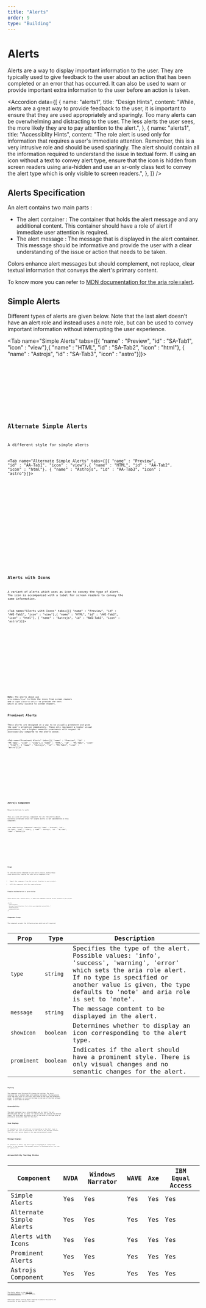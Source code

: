 ```yaml
---
title: "Alerts"
order: 9
type: "Building"
---
```



# Alerts

Alerts are a way to display important information to the user. They are typically used to give feedback to the user about an action that has been completed or an error that has occurred. It can also be used to warn or provide important extra information to the user before an action is taken.

<Accordion
  data={[
    {
      name: "alerts1",
      title: "Design Hints",
      content:
        "While, alerts are a great way to provide feedback to the user, it is important to ensure that they are used appropriately and sparingly. Too many alerts can be overwhelming and distracting to the user. The less alerts the user sees, the more likely they are to pay attention to the alert.",
    },
    {
      name: "alerts1",
      title: "Accessiblity Hints",
      content:
        "The role alert is used only for information that requires a user's immediate attention. Remember, this is a very intrusive role and should be used sparingly. The alert should contain all the information required to understand the issue in textual form. If using an icon without a text to convey alert type, ensure that the icon is hidden from screen readers using aria-hidden and use an sr-only class text to convey the alert type which is only visible to screen readers.",
    },
  ]}
/>

## Alerts Specification

An alert contains two main parts :

- The alert container : The container that holds the alert message and any additional content. This container should have a role of alert if immediate user attention is required.
- The alert message : The message that is displayed in the alert container. This message should be informative and provide the user with a clear understanding of the issue or action that needs to be taken.

Colors enhance alert messages but should complement, not replace, clear textual information that conveys the alert's primary content.

To know more you can refer to [MDN documentation for the aria role=alert](https://developer.mozilla.org/en-US/docs/Web/Accessibility/ARIA/Roles/alert_role).

## Simple Alerts

Different types of alerts are given below. Note that the last alert doesn't have an alert role and instead uses a note role, but can be used to convey important information without interrupting the user experience.

<Tab name="Simple Alerts" tabs={[{ "name" : "Preview", "id" : "SA-Tab1", "icon" : "view"},{ "name" : "HTML", "id" : "SA-Tab2", "icon" : "html"}, { "name" : "Astrojs", "id" : "SA-Tab3", "icon" : "astro"}]}>

<section
  id="SA-Tab1-panel"
  aria-labelledby="SA-Tab1"
  role="tabpanel"
  data-role="tabpanel">
  <div class="grid  p-3 sm:p-6">
    <AltAlerts />
  </div>
</section>

<section id ="SA-Tab2-panel" role="tabpanel" data-role="tabpanel" aria-labelledby="SA-Tab2" class="hidden">

<Code
  code={AltAlertsCode}
  lang="html"
  wrap="true"
  data-pagefind-ignore
/>

</section>

<section id ="SA-Tab3-panel" role="tabpanel" data-role="tabpanel" aria-labelledby="SA-Tab3" class="hidden">

<Code
  code={AltAlertsCodeAstro}
  lang="astro"
  title="SimpleAlerts.astro"
  wrap="true"
  data-pagefind-ignore
/>

</section>

</Tab>



## Alternate Simple Alerts

A different style for simple alerts

<Tab name="Alternate Simple Alerts" tabs={[{ "name" : "Preview", "id" : "AA-Tab1", "icon" : "view"},{ "name" : "HTML", "id" : "AA-Tab2", "icon" : "html"}, { "name" : "Astrojs", "id" : "AA-Tab3", "icon" : "astro"}]}>

<section
  id="AA-Tab1-panel"
  aria-labelledby="AA-Tab1"
  role="tabpanel"
  data-role="tabpanel">
  <div class="grid  p-3 sm:p-6">
    <Alerts />
  </div>
</section>

<section id ="AA-Tab2-panel" role="tabpanel" data-role="tabpanel" aria-labelledby="AA-Tab2" class="hidden">

<Code
  code={AlertsCode}
  lang="html"
  wrap="true"
  data-pagefind-ignore
/>

</section>

<section id ="AA-Tab3-panel" role="tabpanel" data-role="tabpanel" aria-labelledby="AA-Tab3" class="hidden">

<Code
  code={AlertsCodeAstro}
  lang="astro"
  title="SimpleAlertsAlt.astro"
  wrap="true"
  data-pagefind-ignore
/>

</section>

</Tab>



## Alerts with Icons

A variant of alerts which uses as icon to convey the type of alert. The icon is accompanied with a label for screen readers to convey the same information.

<Tab name="Alerts with Icons" tabs={[{ "name" : "Preview", "id" : "AWI-Tab1", "icon" : "view"},{ "name" : "HTML", "id" : "AWI-Tab2", "icon" : "html"}, { "name" : "Astrojs", "id" : "AWI-Tab3", "icon" : "astro"}]}>

<section
  id="AWI-Tab1-panel"
  aria-labelledby="AWI-Tab1"
  role="tabpanel"
  data-role="tabpanel">
  <div class="grid  p-3 sm:p-6">
    <AlertsWithIcon />
  </div>
</section>

<section id ="AWI-Tab2-panel" role="tabpanel" data-role="tabpanel" aria-labelledby="AWI-Tab2">

<Code
  code={AlertsWithIconCode}
  lang="html"
  wrap="true"
  data-pagefind-ignore
/>

</section>

<section id ="AWI-Tab3-panel" role="tabpanel" data-role="tabpanel" aria-labelledby="AWI-Tab3" class="hidden">

<Code
  code={AlertsWithIconCodeAstro}
  lang="astro"
  title="AlertsWithIcon.astro"
  wrap="true"
  data-pagefind-ignore
/>

</section>

</Tab>

**Note:** The alerts above use `aria-hidden="true"` to hide the icons from screen readers and a `<span class="sr-only">` to provide the text which is only visible to screen readers.

## Prominent Alerts

These alerts are designed in a way to be visually prominent and grab the user's attention immediately. These only represent a higher visual prominence, not a higher semantic prominence with respect to accessibility compared to the alerts above.

<Tab name="Prominent Alerts" tabs={[{ "name" : "Preview", "id" : "PA-Tab1", "icon" : "view"},{ "name" : "HTML", "id" : "PA-Tab2", "icon" : "html"}, { "name" : "Astrojs", "id" : "PA-Tab3", "icon" : "astro"}]}>

<section
  id="PA-Tab1-panel"
  aria-labelledby="PA-Tab1"
  role="tabpanel"
  data-role="tabpanel">
  <div class="grid  p-3 sm:p-6">
    <ProminentAlerts />
  </div>
</section>

<section id ="PA-Tab2-panel" role="tabpanel" data-role="tabpanel" aria-labelledby="PA-Tab2" class="hidden">

<Code
  code={ProminentAlertsCode}
  lang="html"
  wrap="true"
  data-pagefind-ignore
/>

</section>

<section id ="PA-Tab3-panel" role="tabpanel" data-role="tabpanel" aria-labelledby="PA-Tab3" class="hidden">

<Code
  code={ProminentAlertsCodeAstro}
  lang="astro"
  title="ProminentAlerts.astro"
  wrap="true"
  data-pagefind-ignore
/>

</section>

</Tab>

## Astrojs Component

<Alert heading="Info">Requires Astrojs to work.</Alert>

This is a one off astrojs component for all the alerts above. Currently alternate style for simple alerts is not implemented in this component.

<Tab name="Astrojs Component" tabs={[{ "name" : "Preview", "id" : "AC-Tab1", "icon" : "view"}, { "name" : "Astrojs", "id" : "AC-Tab3", "icon" : "astro"}]}>

<section
  id="AC-Tab1-panel"
  aria-labelledby="AC-Tab1"
  role="tabpanel"
  data-role="tabpanel">
  <div class="grid  p-3 sm:p-6">
    <AllAlerts
      type="success"
      message="Congratulations! Your action was completed successfully."
      showIcon={true}
      prominent={true}
    />
  </div>
</section>

<section id ="AC-Tab3-panel" role="tabpanel" data-role="tabpanel" aria-labelledby="AC-Tab3" class="hidden">

<Code
  code={AllAlertsCode}
  lang="astro"
  title="Alerts.astro"
  wrap="true"
  data-pagefind-ignore
/>

</section>

</Tab>

### Usage

To call the alerts component in your astro project, follow these steps below after copying the code into a component file:

- Import the component from the correct location in your project.
- Call the component with the required props.

Example implementation is given below:

```astro
---
import Alerts from "./Alerts.astro"; // import the component from the correct location in your project
---

<Alerts
  type="success"
  message="Congratulations! Your action was completed successfully."
  showIcon={true}
  prominent={true}
/>

```

### Component Props

The component accepts the following props which are all required:

| Prop        | Type      | Description                                                                                                                                                                                                                            |
| ----------- | --------- | -------------------------------------------------------------------------------------------------------------------------------------------------------------------------------------------------------------------------------------- |
| `type`      | `string`  | Specifies the type of the alert. Possible values: 'info', 'success', 'warning', 'error' which sets the aria role alert. If no type is specified or another value is given, the type defaults to 'note' and aria role is set to 'note'. |
| `message`   | `string`  | The message content to be displayed in the alert.                                                                                                                                                                                      |
| `showIcon`  | `boolean` | Determines whether to display an icon corresponding to the alert type.                                                                                                                                                                 |
| `prominent` | `boolean` | Indicates if the alert should have a prominent style. There is only visual changes and no semantic changes for the alert.                                                                                                              |

### Styling

The component uses Tailwind CSS classes for styling. The alert container has a rounded shape with padding and margin. The background color and text color of the alert vary based on the type and prominent props. If prominent is true and the type is not one of the four allowed types, it will have no effect.

### Accessibility:

The alert container has a role attribute set to 'alert' for all defined types and set to 'note' for values which are outside the defined types. The aria-label attribute is set to the value of the type prop to provide an accessible name for the alert.

### Icon Display:

If showIcon is true, an SVG icon corresponding to the alert type is displayed. The icon is positioned to the left of the message content. The icon color varies based on the type and prominent props.

### Message Display:

If showIcon is false, the alert type is displayed as a bold text prefix to the message. The message content is displayed after the icon or type prefix.

## Accessibility Testing Status



| Component               | NVDA | Windows Narrator | WAVE | Axe | IBM Equal Access |
| ----------------------- | ---- | ---------------- | ---- | --- | ---------------- |
| Simple Alerts           | Yes  | Yes              | Yes  | Yes | Yes              |
| Alternate Simple Alerts | Yes  | Yes              | Yes  | Yes | Yes              |
| Alerts with Icons       | Yes  | Yes              | Yes  | Yes | Yes              |
| Prominent Alerts        | Yes  | Yes              | Yes  | Yes | Yes              |
| Astrojs Component       | Yes  | Yes              | Yes  | Yes | Yes              |

The alerts adhere to the [WAI-ARIA 1.2 specification  ](https://www.w3.org/WAI/ARIA/apg/patterns/alert/examples/alert/) for alert patterns.

Additional manual testing maybe required to ensure the alerts are accessible in your specific use case.